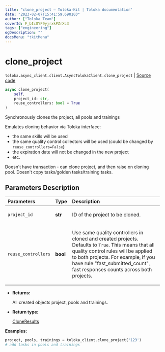 ```yaml
---
title: "clone_project — Toloka-Kit | Toloka documentation"
date: "2023-02-07T15:41:59.690103"
author: ["Toloka Team"]
coverId: F_bIcOYF9yjrxkPZrXc3
tags: ["engineering"]
ogDescription: ""
docsMenu: "tkitMenu"
---
```


# clone_project
`toloka.async_client.client.AsyncTolokaClient.clone_project` | [Source code](https://github.com/Toloka/toloka-kit/blob/v1.1.3/src/async_client/client.py#L0)

```python
async clone_project(
    self,
    project_id: str,
    reuse_controllers: bool = True
)
```

Synchronously clones the project, all pools and trainings

Emulates cloning behavior via Toloka interface:
- the same skills will be used
- the same quality control collectors will be used (could be changed by `reuse_controllers=False`)
- the expiration date will not be changed in the new project
- etc.

Doesn't have transaction - can clone project, and then raise on cloning pool.
Doesn't copy tasks/golden tasks/training tasks.

## Parameters Description

| Parameters | Type | Description |
| :----------| :----| :-----------|
`project_id`|**str**|<p>ID of the project to be cloned.</p>
`reuse_controllers`|**bool**|<p>Use same quality controllers in cloned and created projects. Defaults to `True`. This means that all quality control rules will be applied to both projects. For example, if you have rule &quot;fast_submitted_count&quot;, fast responses counts across both projects.</p>

* **Returns:**

  All created objects project, pools and trainings.

* **Return type:**

  [CloneResults](/docs-new/toloka-kit/reference/toloka.client.clone_results.CloneResults)

**Examples:**

```python
project, pools, trainings = toloka_client.clone_project('123')
# add tasks in pools and trainings
```
